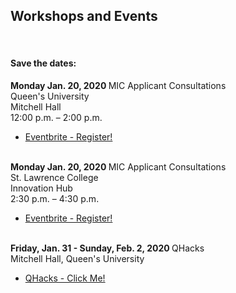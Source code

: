 
<h2> Workshops and Events </h2>
<br />
<h4>Save the dates:</h4>

<Card body outline color="info">
<CardTitle><strong> Monday Jan. 20, 2020 </strong></CardTitle>

<CardText>
MIC Applicant Consultations <br/> 
Queen's University <br/>
Mitchell Hall <br />
12:00 p.m. – 2:00 p.m.<br/>
 
 - <a href="https://bit.ly/2PWByQc" name="start">Eventbrite - Register!</a>

<br/>
</CardText></Card> 

<Card body outline color="info">
<CardTitle><strong> Monday Jan. 20, 2020 </strong></CardTitle>

<CardText>
MIC Applicant Consultations <br/> 
St. Lawrence College <br/>
Innovation Hub <br />
2:30 p.m. – 4:30 p.m.<br/>
 
 - <a href="https://www.eventbrite.ca/e/mic-applicant-consultations-st-lawrence-college-registration-86520002657" name="start">Eventbrite - Register!</a>

<br/>
</CardText></Card> 

<Card body outline color="info">
<CardTitle><strong> Friday, Jan. 31 - Sunday, Feb. 2, 2020 </strong></CardTitle>

<CardText>
QHacks <br/>
Mitchell Hall, Queen's University  <br/>
 
  - <a href="https://qhacks.io/" name="start">QHacks - Click Me!</a> 
 
<br/>
</CardText></Card> 

